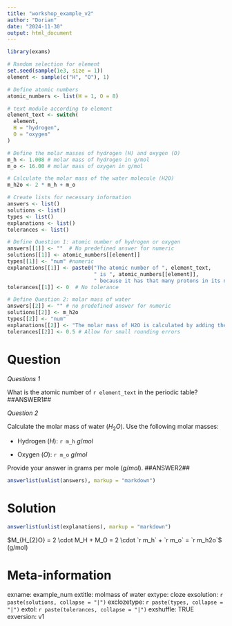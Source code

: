 ---
title: "workshop_example_v2"
author: "Dorian"
date: "2024-11-30"
output: html_document
---
```{r data generation, echo = FALSE, results = "hide"}
library(exams)

# Random selection for element
set.seed(sample(1e3, size = 1)) 
element <- sample(c("H", "O"), 1)

# Define atomic numbers
atomic_numbers <- list(H = 1, O = 8)

# text module according to element
element_text <- switch(
  element,
  H = "hydrogen",
  O = "oxygen"
)

# Define the molar masses of hydrogen (H) and oxygen (O)
m_h <- 1.008 # molar mass of hydrogen in g/mol
m_o <- 16.00 # molar mass of oxygen in g/mol

# Calculate the molar mass of the water molecule (H2O)
m_h2o <- 2 * m_h + m_o
```

```{r answers/solutions, echo = FALSE, results = "hide"}
# Create lists for necessary information
answers <- list()
solutions <- list()
types <- list()
explanations <- list()
tolerances <- list()

# Define Question 1: atomic number of hydrogen or oxygen
answers[[1]] <- ""  # No predefined answer for numeric
solutions[[1]] <- atomic_numbers[[element]]
types[[1]] <- "num" #numeric
explanations[[1]] <- paste0("The atomic number of ", element_text,
                            " is ", atomic_numbers[[element]], 
                            " because it has that many protons in its nucleus.")
tolerances[[1]] <- 0  # No tolerance

# Define Question 2: molar mass of water
answers[[2]] <- "" # no predefined answer for numeric
solutions[[2]] <- m_h2o
types[[2]] <- "num" 
explanations[[2]] <- "The molar mass of H2O is calculated by adding the molar masses of two hydrogen atoms and one oxygen atom."
tolerances[[2]] <- 0.5 # Allow for small rounding errors
```

Question
========

*Questions 1*

What is the atomic number of `r element_text` in the periodic table?
##ANSWER1##

*Question 2*

Calculate the molar mass of water ($H_2O$). Use the following molar masses:

- Hydrogen ($H$): `r m_h` $g/mol$

- Oxygen ($O$): `r m_o` $g/mol$

Provide your answer in grams per mole ($g/mol$).
##ANSWER2##

```{r questionlist, echo = FALSE, results = "asis", results = "hide"}
answerlist(unlist(answers), markup = "markdown")
```

Solution
========
```{r solutionlist, echo = FALSE, results = "asis"}
answerlist(unlist(explanations), markup = "markdown")
```

$M_{H_{2}O} = 2 \cdot M_H + M_O = 2 \cdot `r m_h` + `r m_o` = `r m_h2o`$ (g/mol)


Meta-information
================
exname: example_num
extitle: molmass of water 
extype: cloze
exsolution: `r paste(solutions, collapse = "|")`
exclozetype: `r paste(types, collapse = "|")`
extol: `r paste(tolerances, collapse = "|")`
exshuffle: TRUE
exversion: v1
